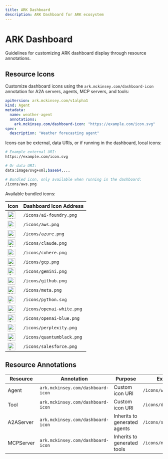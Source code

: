 ```yaml
---
title: ARK Dashboard
description: ARK Dashboard for ARK ecosystem
---
```


# ARK Dashboard

Guidelines for customizing ARK dashboard display through resource annotations.

## Resource Icons

Customize dashboard icons using the `ark.mckinsey.com/dashboard-icon` annotation for A2A servers, agents, MCP servers, and tools:

```yaml
apiVersion: ark.mckinsey.com/v1alpha1
kind: Agent
metadata:
  name: weather-agent
  annotations:
    ark.mckinsey.com/dashboard-icon: "https://example.com/icon.svg"
spec:
  description: "Weather forecasting agent"
```

Icons can be external, data URIs, or if running in the dashboard, local icons:

```bash
# Example external URI:
https://example.com/icon.svg

# Or data URI:
data:image/svg+xml;base64,...

# Bundled icon, only available when running in the dashboard:
/icons/aws.png
```

Available bundled icons:

| Icon | Dashboard Icon Address |
|------|----------------------|
| <img src="https://raw.githubusercontent.com/mckinsey/agents-at-scale-ark/main/services/ark-dashboard/ark-dashboard/public/icons/ai-foundry.png" width="24" height="24" alt="AI Foundry" /> | `/icons/ai-foundry.png` |
| <img src="https://raw.githubusercontent.com/mckinsey/agents-at-scale-ark/main/services/ark-dashboard/ark-dashboard/public/icons/aws.png" width="24" height="24" alt="AWS" /> | `/icons/aws.png` |
| <img src="https://raw.githubusercontent.com/mckinsey/agents-at-scale-ark/main/services/ark-dashboard/ark-dashboard/public/icons/azure.png" width="24" height="24" alt="Azure" /> | `/icons/azure.png` |
| <img src="https://raw.githubusercontent.com/mckinsey/agents-at-scale-ark/main/services/ark-dashboard/ark-dashboard/public/icons/claude.png" width="24" height="24" alt="Claude" /> | `/icons/claude.png` |
| <img src="https://raw.githubusercontent.com/mckinsey/agents-at-scale-ark/main/services/ark-dashboard/ark-dashboard/public/icons/cohere.png" width="24" height="24" alt="Cohere" /> | `/icons/cohere.png` |
| <img src="https://raw.githubusercontent.com/mckinsey/agents-at-scale-ark/main/services/ark-dashboard/ark-dashboard/public/icons/gcp.png" width="24" height="24" alt="GCP" /> | `/icons/gcp.png` |
| <img src="https://raw.githubusercontent.com/mckinsey/agents-at-scale-ark/main/services/ark-dashboard/ark-dashboard/public/icons/gemini.png" width="24" height="24" alt="Gemini" /> | `/icons/gemini.png` |
| <img src="https://raw.githubusercontent.com/mckinsey/agents-at-scale-ark/main/services/ark-dashboard/ark-dashboard/public/icons/github.png" width="24" height="24" alt="GitHub" /> | `/icons/github.png` |
| <img src="https://raw.githubusercontent.com/mckinsey/agents-at-scale-ark/main/services/ark-dashboard/ark-dashboard/public/icons/meta.png" width="24" height="24" alt="Meta" /> | `/icons/meta.png` |
| <img src="https://raw.githubusercontent.com/mckinsey/agents-at-scale-ark/main/services/ark-dashboard/ark-dashboard/public/icons/python.svg" width="24" height="24" alt="Python" /> | `/icons/python.svg` |
| <img src="https://raw.githubusercontent.com/mckinsey/agents-at-scale-ark/main/services/ark-dashboard/ark-dashboard/public/icons/openai-white.png" width="24" height="24" alt="OpenAI" /> | `/icons/openai-white.png` |
| <img src="https://raw.githubusercontent.com/mckinsey/agents-at-scale-ark/main/services/ark-dashboard/ark-dashboard/public/icons/openai-blue.png" width="24" height="24" alt="OpenAI (blue)" /> | `/icons/openai-blue.png` |
| <img src="https://raw.githubusercontent.com/mckinsey/agents-at-scale-ark/main/services/ark-dashboard/ark-dashboard/public/icons/perplexity.png" width="24" height="24" alt="Perplexity" /> | `/icons/perplexity.png` |
| <img src="https://raw.githubusercontent.com/mckinsey/agents-at-scale-ark/main/services/ark-dashboard/ark-dashboard/public/icons/quantumblack.png" width="24" height="24" alt="QuantumBlack" /> | `/icons/quantumblack.png` |
| <img src="https://raw.githubusercontent.com/mckinsey/agents-at-scale-ark/main/services/ark-dashboard/ark-dashboard/public/icons/salesforce.png" width="24" height="24" alt="Salesforce" /> | `/icons/salesforce.png` |

## Resource Annotations

| Resource | Annotation | Purpose | Example |
|----------|------------|---------|---------|
| Agent | `ark.mckinsey.com/dashboard-icon` | Custom icon URI | `/icons/weather.svg` |
| Tool | `ark.mckinsey.com/dashboard-icon` | Custom icon URI | `/icons/database.svg` |
| A2AServer | `ark.mckinsey.com/dashboard-icon` | Inherits to generated agents | `/icons/service.svg` |
| MCPServer | `ark.mckinsey.com/dashboard-icon` | Inherits to generated tools | `/icons/mcp.svg` |
